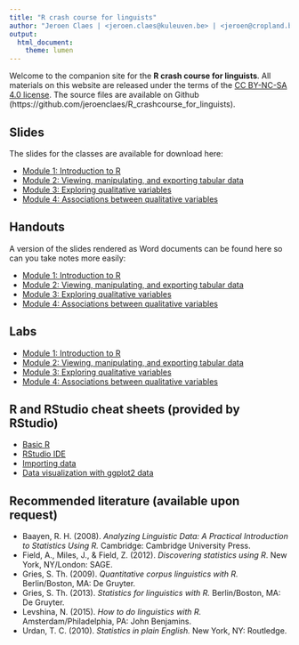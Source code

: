 ```yaml
---
title: "R crash course for linguists"
author: "Jeroen Claes | <jeroen.claes@kuleuven.be> | <jeroen@cropland.be>"
output:
  html_document:
    theme: lumen
---
```


Welcome to the companion site for the **R crash course for linguists**. All materials on this website are released under the terms of the [CC BY-NC-SA 4.0 license](https://creativecommons.org/licenses/by-nc-sa/4.0/). The source files are available on Github (https://github.com/jeroenclaes/R_crashcourse_for_linguists).

## Slides
The slides for the classes are available for download here: 

- [Module 1: Introduction to R](http://www.jeroenclaes.be/r_crashcourse_for_linguists/slides/module1.html)
- [Module 2: Viewing, manipulating, and exporting tabular data](http://www.jeroenclaes.be/r_crashcourse_for_linguists/slides/module2.html)
- [Module 3: Exploring qualitative variables](http://www.jeroenclaes.be/r_crashcourse_for_linguists/slides/module3.html)
- [Module 4: Associations between qualitative variables](http://www.jeroenclaes.be/r_crashcourse_for_linguists/slides/module4.html)

## Handouts
A version of the slides rendered as Word documents can be found here so can you take notes more easily:

- [Module 1: Introduction to R](http://www.jeroenclaes.be/r_crashcourse_for_linguists/handouts/module1.docx)
- [Module 2: Viewing, manipulating, and exporting tabular data](http://www.jeroenclaes.be/r_crashcourse_for_linguists/handouts/module2.docx)
- [Module 3: Exploring qualitative variables](http://www.jeroenclaes.be/r_crashcourse_for_linguists/handouts/module3.docx)
- [Module 4: Associations between qualitative variables](http://www.jeroenclaes.be/r_crashcourse_for_linguists/handouts/module4.docx)


## Labs
- [Module 1: Introduction to R](http://www.jeroenclaes.be/r_crashcourse_for_linguists/module1.html)
- [Module 2: Viewing, manipulating, and exporting tabular data](http://www.jeroenclaes.be/r_crashcourse_for_linguists/module2.html)
- [Module 3: Exploring qualitative variables](http://www.jeroenclaes.be/r_crashcourse_for_linguists/module3.html)
- [Module 4: Associations between qualitative variables](http://www.jeroenclaes.be/r_crashcourse_for_linguists/module4.html)


## R and RStudio cheat sheets (provided by RStudio)
- [Basic R](http://www.jeroenclaes.be/r_crashcourse_for_linguists/cheatsheets/baseR.pdf)
- [RStudio IDE](http://www.jeroenclaes.be/r_crashcourse_for_linguists/cheatsheets/rstudio.pdf)
- [Importing data](http://www.jeroenclaes.be/r_crashcourse_for_linguists/cheatsheets/importingData.pdf)
- [Data visualization with ggplot2 data](http://www.jeroenclaes.be/r_crashcourse_for_linguists/cheatsheets/ggplot2.pdf)

## Recommended literature (available upon request)
- Baayen, R. H. (2008). *Analyzing Linguistic Data: A Practical Introduction to Statistics Using R.* Cambridge: Cambridge University Press.	
- Field, A., Miles, J., & Field, Z. (2012). *Discovering statistics using R*. New York, NY/London: SAGE.
- Gries, S. Th. (2009). *Quantitative corpus linguistics with R.* Berlin/Boston, MA: De Gruyter.	
 - Gries, S. Th. (2013). *Statistics for linguistics with R.* Berlin/Boston, MA: De Gruyter.	
- Levshina, N. (2015). *How to do linguistics with R.* Amsterdam/Philadelphia, PA: John Benjamins.	
- Urdan, T. C. (2010). *Statistics in plain English.* New York, NY: Routledge.